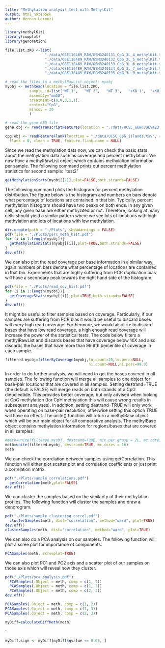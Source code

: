 ```yaml
---
title: "Methylation analysis test with MethylKit"
output: html_notebook
author: Hernan Lorenzi
---
```


```r
library(methylKit)
library(cowplot)
library(genomation)

```


```r
file.list.zKO <-list( 
                  "./data/GSE116489_RAW/GSM3240131_CpG_3L_4_methylKit.txt.gz",
                  "./data/GSE116489_RAW/GSM3240132_CpG_3L_5_methylKit.txt.gz",
                  "./data/GSE116489_RAW/GSM3240133_CpG_3L_6_methylKit.txt.gz",
                  "./data/GSE116489_RAW/GSM3240134_CpG_3L_7_methylKit.txt.gz",
                  "./data/GSE116489_RAW/GSM3240135_CpG_3L_9_methylKit.txt.gz")

# read the files to a methylRawList object: myobj
myobj <- methRead(location = file.list.zKO,
           sample.id=list("WT_1",   "WT_2",   "WT_3",   "zKO_1",  "zKO_2"),
           assembly="mm10",
           treatment=c(0,0,0,1,1),
           context="CpG",
           mincov = 20
           )

# read the gene BED file
gene.obj <- readTranscriptFeatures(location = "./data/UCSC_GENCODEvm23.tsv", up.flank = 1000, down.flank = 500, unique.prom = TRUE)

cpg.obj <- readFeatureFlank(location = "./data/UCSC_CpG_islands.tsv", remove.unusual = TRUE,
  flank = 0, clean = TRUE, feature.flank.name = NULL)

```

Since we read the methylation data now, we can check the basic stats about the methylation data such as coverage and percent methylation. We now have a methylRawList object which contains methylation information per sample. The following command prints out percent methylation statistics for second sample: “test2”
```r
getMethylationStats(myobj[[2]],plot=FALSE,both.strands=FALSE)
```


The following command plots the histogram for percent methylation distribution.The figure below is the histogram and numbers on bars denote what percentage of locations are contained in that bin. Typically, percent methylation histogram should have two peaks on both ends. In any given cell, any given base are either methylated or not. Therefore, looking at many cells should yield a similar pattern where we see lots of locations with high methylation and lots of locations with low methylation.

```r
dir.create(path = "./Plots", showWarnings = FALSE)
pdf(file = "./Plots/perc_meth_hist.pdf")
for (i in 1:length(myobj)){
  getMethylationStats(myobj[[i]],plot=TRUE,both.strands=FALSE)
}
dev.off()
```

We can also plot the read coverage per base information in a similar way, again numbers on bars denote what percentage of locations are contained in that bin. Experiments that are highly suffering from PCR duplication bias will have a secondary peak towards the right hand side of the histogram.

```r
pdf(file = "./Plots/read_cov_hist.pdf")
for (i in 1:length(myobj)){
  getCoverageStats(myobj[[i]],plot=TRUE,both.strands=FALSE)
}
dev.off()


```

It might be useful to filter samples based on coverage. Particularly, if our samples are suffering from PCR bias it would be useful to discard bases with very high read coverage. Furthermore, we would also like to discard bases that have low read coverage, a high enough read coverage will increase the power of the statistical tests. The code below filters a methylRawList and discards bases that have coverage below 10X and also discards the bases that have more than 99.9th percentile of coverage in each sample.

```r
filtered.myobj=filterByCoverage(myobj,lo.count=20,lo.perc=NULL,
                                      hi.count=NULL,hi.perc=99.9)
```

In order to do further analysis, we will need to get the bases covered in all samples. The following function will merge all samples to one object for base-pair locations that are covered in all samples. Setting destrand=TRUE (the default is FALSE) will merge reads on both strands of a CpG dinucleotide. This provides better coverage, but only advised when looking at CpG methylation (for CpH methylation this will cause wrong results in subsequent analyses). In addition, setting destrand=TRUE will only work when operating on base-pair resolution, otherwise setting this option TRUE will have no effect. The unite() function will return a methylBase object which will be our main object for all comparative analysis. The methylBase object contains methylation information for regions/bases that are covered in all samples.

```r
#meth=unite(filtered.myobj, destrand=TRUE, min.per.group = 2L, mc.cores = 16)
meth=unite(filtered.myobj, destrand=TRUE, mc.cores = 16)
meth
```

We can check the correlation between samples using getCorrelation. This function will either plot scatter plot and correlation coefficients or just print a correlation matrix.
```r
pdf("./Plots/sample_correlations.pdf")
  getCorrelation(meth,plot=FALSE)
dev.off()
```

We can cluster the samples based on the similarity of their methylation profiles. The following function will cluster the samples and draw a dendrogram.

```r
pdf("./Plots/sample_clustering_correl.pdf")
  clusterSamples(meth, dist="correlation", method="ward", plot=TRUE)
dev.off()
clusterSamples(meth, dist="correlation", method="ward", plot=TRUE)
```

We can also do a PCA analysis on our samples. The following function will plot a scree plot for importance of components.

```r
PCASamples(meth, screeplot=TRUE)
```

We can also plot PC1 and PC2 axis and a scatter plot of our samples on those axis which will reveal how they cluster.

```r
pdf("./Plots/pca_analysis.pdf")
  PCASamples(.Object = meth, comp = c(1, 2))
  PCASamples(.Object = meth, comp = c(1, 3))
  PCASamples(.Object = meth, comp = c(2, 3))
dev.off()

PCASamples(.Object = meth, comp = c(1, 2))
PCASamples(.Object = meth, comp = c(1, 3))
PCASamples(.Object = meth, comp = c(2, 3))
```
```r
myDiff=calculateDiffMeth(meth)
```
`
```r
myDiff.sign <- myDiff[myDiff$qvalue <= 0.05, ]

```


```r

```